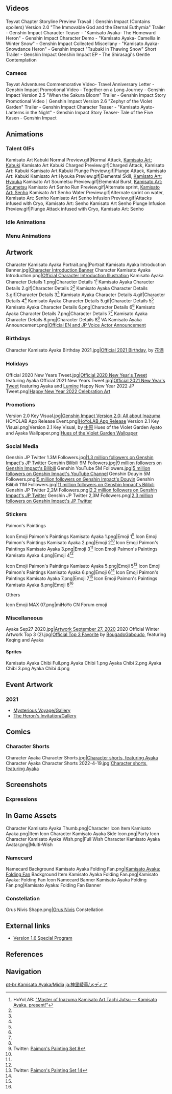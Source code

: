 {{CharacterTabs}}
<!-- Only media posted by HoYoverse. This includes artwork (made in-house or commissioned) and promotional videos. The exception is GIFs of the character using their talents. Make sure to cite the source.-->
==Videos==
<gallery hideaddbutton="true" captionalign="center">
Teyvat Chapter Storyline Preview Travail｜Genshin Impact (Contains spoilers)
Version 2.0 "The Immovable God and the Eternal Euthymia" Trailer - Genshin Impact
Character Teaser - "Kamisato Ayaka- The Homeward Heron" - Genshin Impact
Character Demo - "Kamisato Ayaka- Camellia in Winter Snow" - Genshin Impact
Collected Miscellany - "Kamisato Ayaka- Snowdance Heron" - Genshin Impact
"Tsubaki in Thawing Snow" Short Trailer - Genshin Impact
Genshin Impact EP - The Shirasagi's Gentle Contemplation
</gallery>

===Cameos===
<gallery hideaddbutton="true" captionalign="center">
Teyvat Adventures Commemorative Video- Travel Anniversary Letter - Genshin Impact
Promotional Video - Together on a Long Journey - Genshin Impact
Version 2.5 "When the Sakura Bloom" Trailer - Genshin Impact
Story Promotional Video｜Genshin Impact
Version 2.6 "Zephyr of the Violet Garden" Trailer - Genshin Impact
Character Teaser - "Kamisato Ayato- Lanterns in the Night" - Genshin Impact
Story Teaser- Tale of the Five Kasen - Genshin Impact
</gallery>

==Animations==
===Talent GIFs===
<gallery hideaddbutton="true" captionalign="center">
Kamisato Art Kabuki Normal Preview.gif|Normal Attack, [[Kamisato Art: Kabuki]]
Kamisato Art Kabuki Charged Preview.gif|Charged Attack, Kamisato Art: Kabuki
Kamisato Art Kabuki Plunge Preview.gif|Plunge Attack, Kamisato Art: Kabuki
Kamisato Art Hyouka Preview.gif|Elemental Skill, [[Kamisato Art: Hyouka]]
Kamisato Art Soumetsu Preview.gif|Elemental Burst, [[Kamisato Art: Soumetsu]]
Kamisato Art Senho Run Preview.gif|Alternate sprint, [[Kamisato Art: Senho]]
Kamisato Art Senho Water Preview.gif|Alternate sprint on water, Kamisato Art: Senho
Kamisato Art Senho Infusion Preview.gif|Attacks infused with Cryo, Kamisato Art: Senho
Kamisato Art Senho Plunge Infusion Preview.gif|Plunge Attack infused with Cryo, Kamisato Art: Senho
</gallery>

===Idle Animations===
{{Preview
|size=180px
|file1=Idle Kamisato Ayaka 1
|file2=Idle Kamisato Ayaka 2
}}
===Menu Animations===
{{Preview
|size=180px
|file1=Talent Menu Kamisato Ayaka
|file2=Weapon Menu Kamisato Ayaka
}}

==Artwork==
<gallery hideaddbutton="true" captionalign="center">
Character Kamisato Ayaka Portrait.png|Portrait
Kamisato Ayaka Introduction Banner.jpg|[https://www.hoyolab.com/article/549537 Character Introduction Banner]
Character Kamisato Ayaka Introduction.png|[https://twitter.com/GenshinImpact/status/1401841865608122368 Official Character Introduction Illustration]
Kamisato Ayaka Character Details 1.png|Character Details 1<ref name="character details">HoYoLAB: [https://www.hoyolab.com/article/549537 "Master of Inazuma Kamisato Art Tachi Jutsu — Kamisato Ayaka, present!"]</ref>
Kamisato Ayaka Character Details 2.gif|Character Details 2<ref name="character details" />
Kamisato Ayaka Character Details 3.gif|Character Details 3<ref name="character details" />
Kamisato Ayaka Character Details 4.gif|Character Details 4<ref name="character details" />
Kamisato Ayaka Character Details 5.gif|Character Details 5<ref name="character details" />
Kamisato Ayaka Character Details 6.png|Character Details 6<ref name="character details" />
Kamisato Ayaka Character Details 7.png|Character Details 7<ref name="character details" />
Kamisato Ayaka Character Details 8.png|Character Details 8<ref name="character details" />
VA Kamisato Ayaka Announcement.png|[https://twitter.com/GenshinImpact/status/1417726032367558658 Official EN and JP Voice Actor Announcement]
</gallery>
===Birthdays===
<gallery hideaddbutton="true" captionalign="center">
Character Kamisato Ayaka Birthday 2021.jpg|[https://twitter.com/GenshinImpact/status/1442700597120094219 Official 2021 Birthday], by [https://weibo.com/n/Hanasa_%E8%8A%B1%E6%B4%92 花洒]
</gallery>

===Holidays===
<gallery hideaddbutton="true" captionalign="center">
Official 2020 New Years Tweet.jpg|[https://twitter.com/GenshinImpact/status/1212221932894064640 Official 2020 New Year's Tweet] featuring Ayaka
Official 2021 New Years Tweet.jpg|[https://twitter.com/GenshinImpact/status/1344855869914296320 Official 2021 New Year's Tweet] featuring Ayaka and [[Lumine]]
Happy New Year 2022 JP Tweet.png|[https://twitter.com/Genshin_7/status/1477127444406497282 Happy New Year 2022 Celebration Art]<!--2022-01-01-->
</gallery>
===Promotions===
<gallery hideaddbutton="true" captionalign="center">
Version 2.0 Key Visual.jpg|[https://blog.playstation.com/2021/07/09/genshin-impact-version-2-0-all-about-inazuma/ Genshin Impact Version 2.0: All about Inazuma]
HOYOLAB App Release Event.png|[https://www.hoyolab.com/article/635530 HoYoLAB App Release]<!-- 2021-08-04 -->
Version 2.1 Key Visual.png|Version 2.1 Key Visual, by [https://www.pixiv.net/en/users/208060 中原]
Hues of the Violet Garden Ayato and Ayaka Wallpaper.png|[https://twitter.com/GenshinImpact/status/1519526824262336512 Hues of the Violet Garden Wallpaper]<!-- 2022-04-28 -->
</gallery>

===Social Media===
<gallery hideaddbutton="true" captionalign="center">
Genshin JP Twitter 1.3M Followers.jpg|[https://twitter.com/Genshin_7/status/1421395207317200897 1.3 million followers on Genshin Impact's JP Twitter] <!-- 2021-07-31 -->
Genshin Bilibili 9M Followers.jpg|[https://t.bilibili.com/613593205597864576 9 million followers on Genshin Impact's Bilibili] <!-- 2022-01-09 -->
Genshin YouTube 5M Followers.jpg|[https://twitter.com/GenshinImpact/status/1509153468388454403 5 million followers on Genshin Impact's YouTube Channel] <!-- 2022-03-30 -->
Genshin Douyin 5M Followers.png|[https://ys.mihoyo.com/main/news/detail/20773 5 million followers on Genshin Impact's Douyin] <!-- 2022-04-20 -->
Genshin Bilibili 11M Followers.jpg|[https://t.bilibili.com/663407657963487317 11 million followers on Genshin Impact's Bilibili] <!-- 2022-05-23 -->
Genshin JP Twitter 2,2M Followers.png|[https://twitter.com/Genshin_7/status/1540545321905709057/ 2.2 million followers on Genshin Impact's JP Twitter] <!-- 2022-06-24 -->
Genshin JP Twitter 2,3M Followers.png|[https://twitter.com/Genshin_7/status/1547158904395554816 2.3 million followers on Genshin Impact's JP Twitter] <!-- 2022-07-13 -->
</gallery>

===Stickers===
;Paimon's Paintings
<gallery hideaddbutton="true" captionalign="center">
Icon Emoji Paimon's Paintings Kamisato Ayaka 1.png|Emoji 1<ref name="Paimon's Painting 2021-11-25">Twitter: [https://twitter.com/genshinimpact/status/1463719091202527235 Paimon's Painting Set 8]</ref>
Icon Emoji Paimon's Paintings Kamisato Ayaka 2.png|Emoji 2<ref name="Paimon's Painting 2021-11-25"/>
Icon Emoji Paimon's Paintings Kamisato Ayaka 3.png|Emoji 3<ref name="Paimon's Painting 2021-11-25"/>
Icon Emoji Paimon's Paintings Kamisato Ayaka 4.png|Emoji 4<ref name="Paimon's Painting 2021-11-25"/>

Icon Emoji Paimon's Paintings Kamisato Ayaka 5.png|Emoji 5<ref name="Paimon's Painting 2022-04-22">Twitter: [https://twitter.com/GenshinImpact/status/1517352494791372801 Paimon's Painting Set 14]</ref>
Icon Emoji Paimon's Paintings Kamisato Ayaka 6.png|Emoji 6<ref name="Paimon's Painting 2022-04-22"/>
Icon Emoji Paimon's Paintings Kamisato Ayaka 7.png|Emoji 7<ref name="Paimon's Painting 2022-04-22"/>
Icon Emoji Paimon's Paintings Kamisato Ayaka 8.png|Emoji 8<ref name="Paimon's Painting 2022-04-22"/>
</gallery>

;Others
<gallery hideaddbutton="true" captionalign="center">
Icon Emoji MAX 07.png|miHoYo CN Forum emoji
</gallery>

===Miscellaneous===
<gallery hideaddbutton="true" captionalign="center">
Ayaka Sep27 2020.jpg|[https://twitter.com/GenshinImpact/status/1310406373809811456 Artwork September 27, 2020]
2020 Official Winter Artwork Top 3 (2).jpg|[https://twitter.com/GenshinImpact/status/1345065338229071872 Official Top 3 Favorite] by [https://twitter.com/BougadoGaboudo BougadoGaboudo], featuring Keqing and Ayaka
</gallery>
====Sprites====
<gallery hideaddbutton="true" captionalign="center">
Kamisato Ayaka Chibi Full.png
Ayaka Chibi 1.png
Ayaka Chibi 2.png
Ayaka Chibi 3.png
Ayaka Chibi 4.png
</gallery>

==Event Artwork==
===2021===
*[[Mysterious Voyage/Gallery]]
*[[The Heron's Invitation/Gallery]]

==Comics==
===Character Shorts===
<gallery hideaddbutton="true" captionalign="center">
Character Ayaka Character Shorts.jpg|[https://twitter.com/GenshinImpact/status/1442700593361944588 Character shorts, featuring Ayaka] <!--2021-09-28-->
Character Ayaka Character Shorts 2022-4-19.jpg|[https://twitter.com/GenshinImpact/status/1516265332041650178 Character shorts, featuring Ayaka]
<!--April-19-2022-->
</gallery>

==Screenshots==
===Expressions===
{{Character Expression
|character   = Kamisato Ayaka
|expression1 = Default
|expression2 = Smiley
|expression3 = Happy
}}

==In Game Assets==
<gallery hideaddbutton="true" captionalign="center">
Character Kamisato Ayaka Thumb.png|Character Icon
Item Kamisato Ayaka.png|Item Icon
Character Kamisato Ayaka Side Icon.png|Party Icon
Character Kamisato Ayaka Wish.png|Full Wish
Character Kamisato Ayaka Avatar.png|Multi-Wish
</gallery>
===Namecard===
<gallery hideaddbutton="true" captionalign="center">
Namecard Background Kamisato Ayaka Folding Fan.png|[[Kamisato Ayaka: Folding Fan]] Background
Item Kamisato Ayaka Folding Fan.png|Kamisato Ayaka: Folding Fan Icon
Namecard Banner Kamisato Ayaka Folding Fan.png|Kamisato Ayaka: Folding Fan Banner
</gallery>
===Constellation===
<gallery hideaddbutton="true" captionalign="center">
Grus Nivis  Shape.png|[[Grus Nivis]] Constellation
</gallery>

==External links==
* [https://youtu.be/cE7RW9htzQU Version 1.6 Special Program]

==References==
{{Reflist}}

==Navigation==
{{Character Navbox|link type=media}}
[[pt-br:Kamisato Ayaka/Mídia]]
[[ja:神里綾華/メディア]]